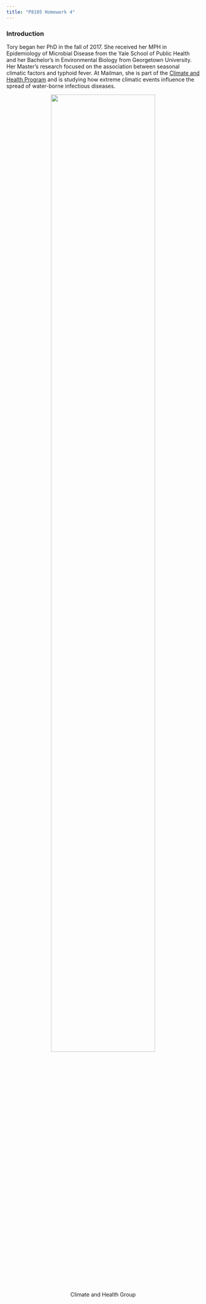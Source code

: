 ```yaml
---
title: "P8105 Homework 4"
---
```


### Introduction

Tory began her PhD in the fall of 2017. She received her MPH in Epidemiology of Microbial Disease from the Yale School of Public Health and her Bachelor’s in Environmental Biology from Georgetown University. Her Master’s research focused on the association between seasonal climatic factors and typhoid fever. At Mailman, she is part of the [Climate and Health Program](mailman.columbia.edu/research/climate-and-health-program) and is studying how extreme climatic events influence the spread of water-borne infectious diseases. 

<center>
<figure>
<img src="./CH group pic 2018.jpg" style="width:80%" align = "bottom">
<figcaption> Climate and Health Group </figcaption>
</figure>
</center>